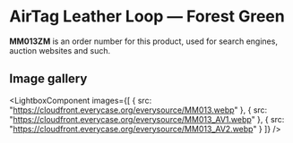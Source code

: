 
# AirTag Leather Loop — Forest Green

<Callout type='info' emoji='👉🏻'>**MM013ZM** is an order number for this product, used for search engines, auction websites and such.</Callout>

## Image gallery

<LightboxComponent
    images={[
      {
        src: "https://cloudfront.everycase.org/everysource/MM013.webp"
      },
      {
        src: "https://cloudfront.everycase.org/everysource/MM013_AV1.webp"
      },
      {
        src: "https://cloudfront.everycase.org/everysource/MM013_AV2.webp"
      }
    ]}
  />
